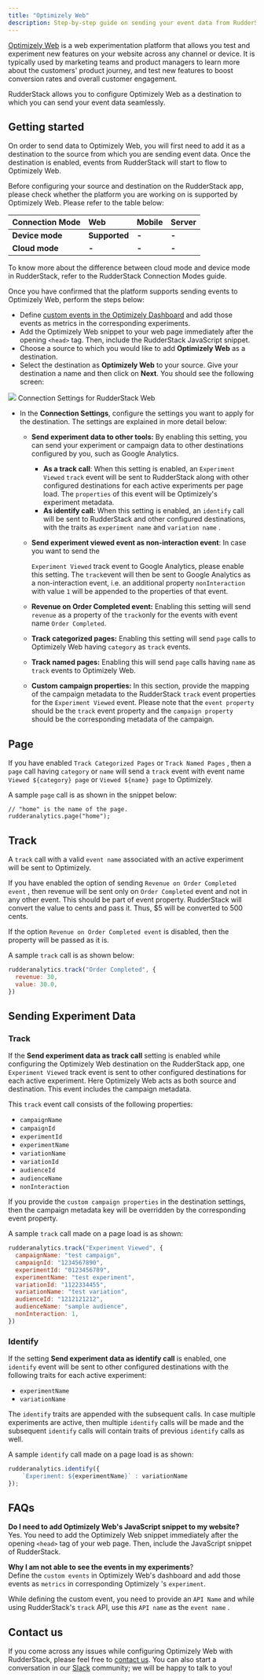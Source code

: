 ```yaml
---
title: "Optimizely Web"
description: Step-by-step guide on sending your event data from RudderStack to Optimizely Web
---
```


[Optimizely Web](https://www.optimizely.com/platform/experimentation/) is a web experimentation platform that allows you test and experiment new features on your website across any channel or device. It is typically used by marketing teams and product managers to learn more about the customers' product journey, and test new features to boost conversion rates and overall customer engagement.

RudderStack allows you to configure Optimizely Web as a destination to which you can send your event data seamlessly.

## Getting started

On order to send data to Optimizely Web, you will first need to add it as a destination to the source from which you are sending event data. Once the destination is enabled, events from RudderStack will start to flow to Optimizely Web.

Before configuring your source and destination on the RudderStack app, please check whether the platform you are working on is supported by Optimizely Web. Please refer to the table below:

| **Connection Mode** | **Web**       | **Mobile** | **Server** |
| :------------------ | :------------ | :--------- | :--------- |
| **Device mode**     | **Supported** | **-**      | **-**      |
| **Cloud mode**      | **-**         | **-**      | **-**      |

<div class="infoBlock">
To know more about the difference between cloud mode and device mode in RudderStack, refer to the <Link to="/destinations/rudderstack-connection-modes/">RudderStack Connection Modes</Link> guide.
</div>

Once you have confirmed that the platform supports sending events to Optimizely Web, perform the steps below:

- Define [custom events in the Optimizely Dashboard](https://help.optimizely.com/Build_Campaigns_and_Experiments/Custom_events_in_Optimizely_X) and add those events as metrics in the corresponding experiments.
- Add the Optimizely Web snippet to your web page immediately after the opening `<head>` tag. Then, include the RudderStack JavaScript snippet.
- Choose a source to which you would like to add **Optimizely Web** as a destination.
- Select the destination as **Optimizely Web** to your source. Give your destination a name and then click on **Next**. You should see the following screen:

<img src="../../assets/image (50).png" />
<span class="imageTitle">Connection Settings for RudderStack Web</span>

- In the **Connection Settings**, configure the settings you want to apply for the destination. The settings are explained in more detail below:

  - **Send experiment data to other tools:** By enabling this setting, you can send your experiment or campaign data to other destinations configured by you, such as Google Analytics.
    - **As a track call**: When this setting is enabled, an `Experiment Viewed` `track` event will be sent to RudderStack along with other configured destinations for each active experiments per page load. The `properties` of this event will be Optimizely's experiment metadata.
    - **As identify call:** When this setting is enabled, an `identify` call will be sent to RudderStack and other configured destinations, with the traits as `experiment name` and `variation name` .
  - **Send experiment viewed event as non-interaction event**: In case you want to send the

    `Experiment Viewed` track event to Google Analytics, please enable this setting. The `track`event will then be sent to Google Analytics as a non-interaction event, i.e. an additional property `nonInteraction` with value `1` will be appended to the properties of that event.

  - **Revenue on Order Completed event:** Enabling this setting will send `revenue` as a property of the `track`only for the events with event name `Order Completed`.
  - **Track categorized pages:** Enabling this setting will send `page` calls to Optimizely Web having `category` as `track` events.
  - **Track named pages:** Enabling this will send `page` calls having `name` as `track` events to Optimizely Web.
  - **Custom campaign properties:** In this section, provide the mapping of the campaign metadata to the RudderStack `track` event properties for the `Experiment Viewed` event. Please note that the `event property` should be the `track` event property and the `campaign property` should be the corresponding metadata of the campaign.

## Page

If you have enabled `Track Categorized Pages` or `Track Named Pages` , then a `page` call having `category` or `name` will send a `track` event with event name `Viewed ${category} page` or `Viewed ${name} page` to Optimizely.

A sample `page` call is as shown in the snippet below:

```
// "home" is the name of the page.
rudderanalytics.page("home");
```

## Track

A `track` call with a valid `event name` associated with an active experiment will be sent to Optimizely.

If you have enabled the option of sending `Revenue on Order Completed event` , then revenue will be sent only on `Order Completed` event and not in any other event. This should be part of event property. RudderStack will convert the value to cents and pass it. Thus, $5 will be converted to 500 cents.

If the option `Revenue on Order Completed event` is disabled, then the property will be passed as it is.

A sample `track` call is as shown below:

```javascript
rudderanalytics.track("Order Completed", {
  revenue: 30,
  value: 30.0,
})
```

## Sending Experiment Data

### Track

If the **Send experiment data as track call** setting is enabled while configuring the Optimizely Web destination on the RudderStack app, one `Experiment Viewed` track event is sent to other configured destinations for each active experiment. Here Optimizely Web acts as both source and destination. This event includes the campaign metadata.

This `track` event call consists of the following properties:

- `campaignName`
- `campaignId`
- `experimentId`
- `experimentName`
- `variationName`
- `variationId`
- `audienceId`
- `audienceName`
- `nonInteraction`

<div class="infoBlock">

If you provide the `custom campaign properties` in the destination settings, then the campaign metadata key will be overridden by the corresponding event property.

</div>

A sample `track` call made on a page load is as shown:

```javascript
rudderanalytics.track("Experiment Viewed", {
  campaignName: "test campaign",
  campaignId: "1234567890",
  experimentId: "0123456789",
  experimentName: "test experiment",
  variationId: "1122334455",
  variationName: "test variation",
  audienceId: "1212121212",
  audienceName: "sample audience",
  nonInteraction: 1,
})
```

### Identify

If the setting **Send experiment data as identify call** is enabled, one `identify` event will be sent to other configured destinations with the following traits for each active experiment:

- `experimentName`
- `variationName`

<div class="infoBlock">

The `identify` traits are appended with the subsequent calls. In case multiple experiments are active, then multiple `identify` calls will be made and the subsequent `identify` calls will contain traits of previous `identify` calls as well.

</div>

A sample `identify` call made on a page load is as shown:

```javascript
rudderanalytics.identify({
    `Experiment: ${experimentName}` : variationName
});
```

## FAQs

**Do I need to add Optimizely Web's JavaScript snippet to my website?**  
Yes. You need to add the Optimizely Web snippet immediately after the opening `<head>` tag of your web page. Then, include the JavaScript snippet of RudderStack.

**Why I am not able to see the events in my experiments**?  
Define the `custom events` in Optimizely Web's dashboard and add those events as `metrics` in corresponding Optimizely 's `experiment`.

While defining the custom event, you need to provide an `API Name` and while using RudderStack's `track` API, use this `API name` as the `event name` .

## Contact us

If you come across any issues while configuring Optimizely Web with RudderStack, please feel free to [contact us](mailto:%20docs@rudderstack.com). You can also start a conversation in our [Slack](https://rudderstack.com/join-rudderstack-slack-community) community; we will be happy to talk to you!
